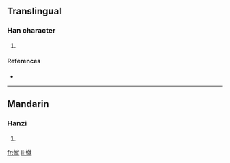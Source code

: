 ==Translingual==

===Han character===
{{Han char|rn=61|rad=心|as=12|sn=15|four=9301<sub>4</sub>|canj=心卜火山 (PYFU)}}

# {{defn|Han|sort=心12}}

====References====
* {{Han ref|kx=0404.060|dkj=11265|dj=0744.130|hdz=42356.010|uh=61B1|ud=25009|bh=E57B|bd=58747}}

----

==Mandarin==

===Hanzi===
{{cmn-hanzi|pin=[[cù]] ([[cu4]])|wg=ts'u<sup>4</sup>}}

# {{defn|Mandarin}}

[[fr:憱]]
[[li:憱]]